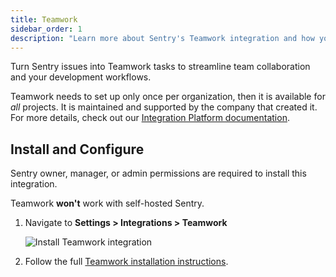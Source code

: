 ```yaml
---
title: Teamwork
sidebar_order: 1
description: "Learn more about Sentry's Teamwork integration and how you can turn Sentry issues into Teamwork tasks to streamline team collaboration and your development workflows."
---
```


Turn Sentry issues into Teamwork tasks to streamline team collaboration and your development workflows.

Teamwork needs to set up only once per organization, then it is available for _all_ projects. It is maintained and supported by the company that created it. For more details, check out our [Integration Platform documentation](/product/integrations/integration-platform/).

## Install and Configure

<Note>

Sentry owner, manager, or admin permissions are required to install this integration.

Teamwork **won't** work with self-hosted Sentry.

</Note>

1. Navigate to **Settings > Integrations > Teamwork**

   ![Install Teamwork integration](teamwork.png)

2. Follow the full [Teamwork installation instructions](https://support.teamwork.com/projects/sentry).

